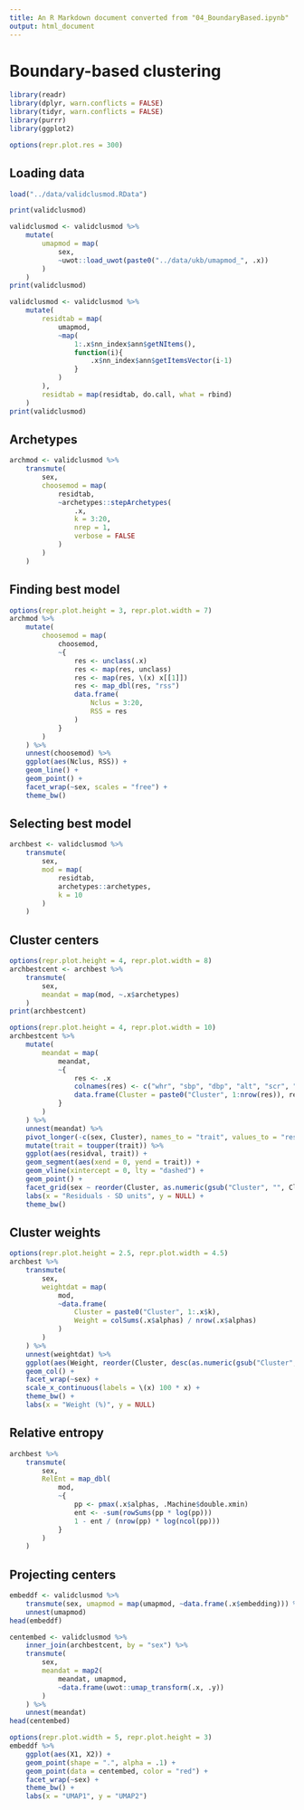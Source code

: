 ```yaml
---
title: An R Markdown document converted from "04_BoundaryBased.ipynb"
output: html_document
---
```


# Boundary-based clustering

```r
library(readr)
library(dplyr, warn.conflicts = FALSE)
library(tidyr, warn.conflicts = FALSE)
library(purrr)
library(ggplot2)
```

```r
options(repr.plot.res = 300)
```

## Loading data

```r
load("../data/validclusmod.RData")
```

```r
print(validclusmod)
```

```r
validclusmod <- validclusmod %>%
    mutate(
        umapmod = map(
            sex,
            ~uwot::load_uwot(paste0("../data/ukb/umapmod_", .x))
        )
    )
print(validclusmod)
```

```r
validclusmod <- validclusmod %>%
    mutate(
        residtab = map(
            umapmod,
            ~map(
                1:.x$nn_index$ann$getNItems(),
                function(i){
                    .x$nn_index$ann$getItemsVector(i-1)
                }
            )
        ),
        residtab = map(residtab, do.call, what = rbind)
    )
print(validclusmod)
```

## Archetypes

```r
archmod <- validclusmod %>%
    transmute(
        sex,
        choosemod = map(
            residtab,
            ~archetypes::stepArchetypes(
                .x, 
                k = 3:20,
                nrep = 1,
                verbose = FALSE
            )
        )
    )
```

## Finding best model

```r
options(repr.plot.height = 3, repr.plot.width = 7)
archmod %>%
    mutate(
        choosemod = map(
            choosemod,
            ~{
                res <- unclass(.x)
                res <- map(res, unclass)
                res <- map(res, \(x) x[[1]])
                res <- map_dbl(res, "rss")
                data.frame(
                    Nclus = 3:20,
                    RSS = res
                )
            }
        )
    ) %>%
    unnest(choosemod) %>%
    ggplot(aes(Nclus, RSS)) +
    geom_line() +
    geom_point() +
    facet_wrap(~sex, scales = "free") +
    theme_bw()
```

## Selecting best model

```r
archbest <- validclusmod %>%
    transmute(
        sex,
        mod = map(
            residtab, 
            archetypes::archetypes, 
            k = 10
        )
    )
```

## Cluster centers

```r
options(repr.plot.height = 4, repr.plot.width = 8)
archbestcent <- archbest %>%
    transmute(
        sex,
        meandat = map(mod, ~.x$archetypes)
    )
print(archbestcent)
```

```r
options(repr.plot.height = 4, repr.plot.width = 10)
archbestcent %>%
    mutate(
        meandat = map(
            meandat,
            ~{
                res <- .x
                colnames(res) <- c("whr", "sbp", "dbp", "alt", "scr", "crp", "hdl", "tg", "ldl", "fg")
                data.frame(Cluster = paste0("Cluster", 1:nrow(res)), res)
            }
        )
    ) %>%
    unnest(meandat) %>%
    pivot_longer(-c(sex, Cluster), names_to = "trait", values_to = "residval") %>%
    mutate(trait = toupper(trait)) %>%
    ggplot(aes(residval, trait)) +
    geom_segment(aes(xend = 0, yend = trait)) +
    geom_vline(xintercept = 0, lty = "dashed") +
    geom_point() +
    facet_grid(sex ~ reorder(Cluster, as.numeric(gsub("Cluster", "", Cluster)))) +
    labs(x = "Residuals - SD units", y = NULL) +
    theme_bw()
```

## Cluster weights

```r
options(repr.plot.height = 2.5, repr.plot.width = 4.5)
archbest %>%
    transmute(
        sex,
        weightdat = map(
            mod,
            ~data.frame(
                Cluster = paste0("Cluster", 1:.x$k), 
                Weight = colSums(.x$alphas) / nrow(.x$alphas)
            )
        )
    ) %>%
    unnest(weightdat) %>%
    ggplot(aes(Weight, reorder(Cluster, desc(as.numeric(gsub("Cluster", "", Cluster)))))) +
    geom_col() +
    facet_wrap(~sex) +
    scale_x_continuous(labels = \(x) 100 * x) +
    theme_bw() +
    labs(x = "Weight (%)", y = NULL)
```

## Relative entropy

```r
archbest %>%
    transmute(
        sex,
        RelEnt = map_dbl(
            mod,
            ~{
                pp <- pmax(.x$alphas, .Machine$double.xmin)
                ent <- -sum(rowSums(pp * log(pp)))
                1 - ent / (nrow(pp) * log(ncol(pp)))
            }
        )
    )
```

## Projecting centers

```r
embeddf <- validclusmod %>%
    transmute(sex, umapmod = map(umapmod, ~data.frame(.x$embedding))) %>%
    unnest(umapmod)
head(embeddf)
```

```r
centembed <- validclusmod %>%
    inner_join(archbestcent, by = "sex") %>%
    transmute(
        sex,
        meandat = map2(
            meandat, umapmod,
            ~data.frame(uwot::umap_transform(.x, .y))
        )
    ) %>%
    unnest(meandat)
head(centembed)
```

```r
options(repr.plot.width = 5, repr.plot.height = 3)
embeddf %>%
    ggplot(aes(X1, X2)) +
    geom_point(shape = ".", alpha = .1) +
    geom_point(data = centembed, color = "red") +
    facet_wrap(~sex) +
    theme_bw() +
    labs(x = "UMAP1", y = "UMAP2")
```

